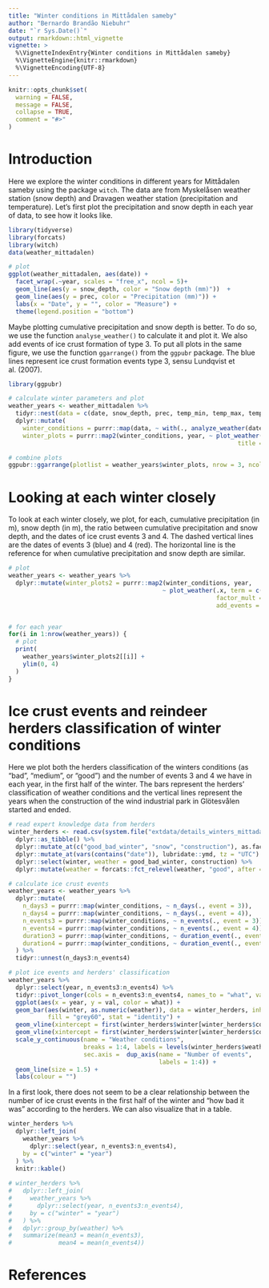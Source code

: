 ```yaml
---
title: "Winter conditions in Mittådalen sameby"
author: "Bernardo Brandão Niebuhr"
date: "`r Sys.Date()`"
output: rmarkdown::html_vignette
vignette: >
  %\VignetteIndexEntry{Winter conditions in Mittådalen sameby}
  %\VignetteEngine{knitr::rmarkdown}
  %\VignetteEncoding{UTF-8}
---
```


```r
knitr::opts_chunk$set(
  warning = FALSE, 
  message = FALSE,
  collapse = TRUE,
  comment = "#>"
)
```

# Introduction

Here we explore the winter conditions in different years for Mittådalen sameby using the package `witch`. The data are from Myskelåsen weather station (snow depth) and Dravagen weather station (precipitation and temperature).
Let's first plot the precipitation and snow depth in each year of data, to see how it looks like.

```r
library(tidyverse)
library(forcats)
library(witch)
data(weather_mittadalen)

# plot 
ggplot(weather_mittadalen, aes(date)) +
  facet_wrap(.~year, scales = "free_x", ncol = 5)+
  geom_line(aes(y = snow_depth, color = "Snow depth (mm)"))  +
  geom_line(aes(y = prec, color = "Precipitation (mm)")) +
  labs(x = "Date", y = "", color = "Measure") +
  theme(legend.position = "bottom")
```

Maybe plotting cumulative precipitation and snow depth is better. To do so, we use the function `analyse_weather()` to calculate it and plot it. We also add events of ice crust formation of type 3. To put all plots in the same figure, we use the function `ggarrange()` from the `ggpubr` package. The blue lines represent ice crust formation events type 3, sensu Lundqvist et al. (2007).

```r
library(ggpubr)

# calculate winter parameters and plot
weather_years <- weather_mittadalen %>%
  tidyr::nest(data = c(date, snow_depth, prec, temp_min, temp_max, temp_avg)) %>%
  dplyr::mutate(
    winter_conditions = purrr::map(data, ~ with(., analyze_weather(date, snow_depth, prec, temp_min, temp_max, temp_avg))),
    winter_plots = purrr::map2(winter_conditions, year, ~ plot_weather(.x, term = c("snow_de", "cum"), add_events = "events3",
                                                                title = .y)))

# combine plots
ggpubr::ggarrange(plotlist = weather_years$winter_plots, nrow = 3, ncol = 5, common.legend = T)
```

# Looking at each winter closely

To look at each winter closely, we plot, for each, cumulative precipitation (in m), snow depth (in m), the ratio between cumulative precipitation and snow depth, and the dates of ice crust events 3 and 4. The dashed vertical lines are the dates of events 3 (blue) and 4 (red). The horizontal line is the reference for when cumulative precipitation and snow depth are similar.

```r
# plot 
weather_years <- weather_years %>% 
  dplyr::mutate(winter_plots2 = purrr::map2(winter_conditions, year, 
                                           ~ plot_weather(.x, term = c("snow_de", "cum", "prec_snow_ratio"), 
                                                          factor_mult = c(0.01, 0.01, 1),
                                                          add_events = c("events3", "events4"), title = .y)))


# for each year
for(i in 1:nrow(weather_years)) {
  # plot
  print(
    weather_years$winter_plots2[[i]] +
    ylim(0, 4)
  )
}

```

# Ice crust events and reindeer herders classification of winter conditions

Here we plot both the herders classification of the winters conditions (as "bad", "medium", or "good") and the number of events 3 and 4 we have in each year, in the first half of the winter. The bars represent the herders' classification of weather conditions and the vertical lines represent the years when the construction of the wind industrial park in Glötesvålen started and ended.

```r
# read expert knowledge data from herders
winter_herders <- read.csv(system.file("extdata/details_winters_mittadalen.csv", package = "witch"), stringsAsFactors = F) %>% 
  dplyr::as_tibble() %>% 
  dplyr::mutate_at(c("good_bad_winter", "snow", "construction"), as.factor) %>% 
  dplyr::mutate_at(vars(contains("date")), lubridate::ymd, tz = "UTC") %>% 
  dplyr::select(winter, weather = good_bad_winter, construction) %>% 
  dplyr::mutate(weather = forcats::fct_relevel(weather, "good", after = Inf)) 

# calculate ice crust events
weather_years <- weather_years %>%
  dplyr::mutate(
    n_days3 = purrr::map(winter_conditions, ~ n_days(., event = 3)),
    n_days4 = purrr::map(winter_conditions, ~ n_days(., event = 4)),
    n_events3 = purrr::map(winter_conditions, ~ n_events(., event = 3)),
    n_events4 = purrr::map(winter_conditions, ~ n_events(., event = 4)),
    duration3 = purrr::map(winter_conditions, ~ duration_event(., event = 3)),
    duration4 = purrr::map(winter_conditions, ~ duration_event(., event = 4))
  ) %>%
  tidyr::unnest(n_days3:n_events4)

# plot ice events and herders' classification
weather_years %>%
  dplyr::select(year, n_events3:n_events4) %>%
  tidyr::pivot_longer(cols = n_events3:n_events4, names_to = "what", values_to = "val") %>%
  ggplot(aes(x = year, y = val, color = what)) +
  geom_bar(aes(winter, as.numeric(weather)), data = winter_herders, inherit.aes = F, 
           fill = "grey60", stat = "identity") +
  geom_vline(xintercept = first(winter_herders$winter[winter_herders$construction == "during"] - 0.5), linetype = 2, size = 1.1) +
  geom_vline(xintercept = first(winter_herders$winter[winter_herders$construction == "after"] - 0.5), linetype = 2, size = 1.1) +
  scale_y_continuous(name = "Weather conditions",
                     breaks = 1:4, labels = levels(winter_herders$weather),
                     sec.axis =  dup_axis(name = "Number of events", 
                                          labels = 1:4)) +
  geom_line(size = 1.5) +
  labs(colour = "")
```

In a first look, there does not seem to be a clear relationship between the number of ice crust events in the first half of the winter and "how bad it was" according to the herders. We can also visualize that in a table.

```r
winter_herders %>% 
  dplyr::left_join(
    weather_years %>%
      dplyr::select(year, n_events3:n_events4),
    by = c("winter" = "year")
  ) %>% 
  knitr::kable()
  
# winter_herders %>% 
#   dplyr::left_join(
#     weather_years %>%
#       dplyr::select(year, n_events3:n_events4),
#     by = c("winter" = "year")
#   ) %>% 
#   dplyr::group_by(weather) %>% 
#   summarize(mean3 = mean(n_events3),
#             mean4 = mean(n_events4))
```

# References

